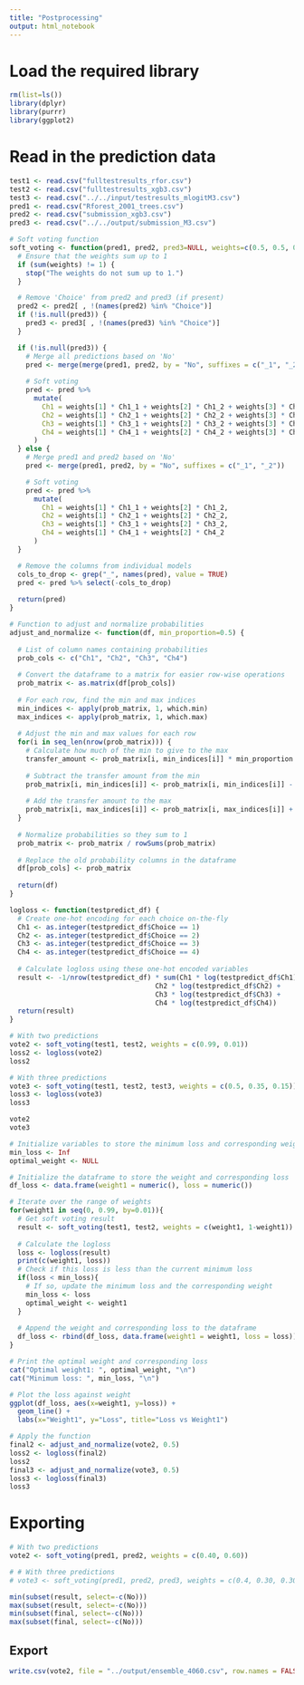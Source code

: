 ```yaml
---
title: "Postprocessing"
output: html_notebook
---
```

# Load the required library
```r
rm(list=ls())
library(dplyr)
library(purrr)
library(ggplot2)
```

# Read in the prediction data
```r
test1 <- read.csv("fulltestresults_rfor.csv")
test2 <- read.csv("fulltestresults_xgb3.csv")
test3 <- read.csv("../../input/testresults_mlogitM3.csv")
pred1 <- read.csv("Rforest_2001_trees.csv")
pred2 <- read.csv("submission_xgb3.csv")
pred3 <- read.csv("../../output/submission_M3.csv")
```

```r
# Soft voting function
soft_voting <- function(pred1, pred2, pred3=NULL, weights=c(0.5, 0.5, 0)) {
  # Ensure that the weights sum up to 1
  if (sum(weights) != 1) {
    stop("The weights do not sum up to 1.")
  }

  # Remove 'Choice' from pred2 and pred3 (if present)
  pred2 <- pred2[ , !(names(pred2) %in% "Choice")]
  if (!is.null(pred3)) {
    pred3 <- pred3[ , !(names(pred3) %in% "Choice")]
  }

  if (!is.null(pred3)) {
    # Merge all predictions based on 'No'
    pred <- merge(merge(pred1, pred2, by = "No", suffixes = c("_1", "_2")), pred3, by = "No")
    
    # Soft voting
    pred <- pred %>%
      mutate(
        Ch1 = weights[1] * Ch1_1 + weights[2] * Ch1_2 + weights[3] * Ch1,
        Ch2 = weights[1] * Ch2_1 + weights[2] * Ch2_2 + weights[3] * Ch2,
        Ch3 = weights[1] * Ch3_1 + weights[2] * Ch3_2 + weights[3] * Ch3,
        Ch4 = weights[1] * Ch4_1 + weights[2] * Ch4_2 + weights[3] * Ch4
      )
  } else {
    # Merge pred1 and pred2 based on 'No'
    pred <- merge(pred1, pred2, by = "No", suffixes = c("_1", "_2"))

    # Soft voting
    pred <- pred %>%
      mutate(
        Ch1 = weights[1] * Ch1_1 + weights[2] * Ch1_2,
        Ch2 = weights[1] * Ch2_1 + weights[2] * Ch2_2,
        Ch3 = weights[1] * Ch3_1 + weights[2] * Ch3_2,
        Ch4 = weights[1] * Ch4_1 + weights[2] * Ch4_2
      )
  }

  # Remove the columns from individual models
  cols_to_drop <- grep("_", names(pred), value = TRUE)
  pred <- pred %>% select(-cols_to_drop)
  
  return(pred)
}

# Function to adjust and normalize probabilities
adjust_and_normalize <- function(df, min_proportion=0.5) {
  
  # List of column names containing probabilities
  prob_cols <- c("Ch1", "Ch2", "Ch3", "Ch4")
  
  # Convert the dataframe to a matrix for easier row-wise operations
  prob_matrix <- as.matrix(df[prob_cols])
  
  # For each row, find the min and max indices
  min_indices <- apply(prob_matrix, 1, which.min)
  max_indices <- apply(prob_matrix, 1, which.max)
  
  # Adjust the min and max values for each row
  for(i in seq_len(nrow(prob_matrix))) {
    # Calculate how much of the min to give to the max
    transfer_amount <- prob_matrix[i, min_indices[i]] * min_proportion
    
    # Subtract the transfer amount from the min
    prob_matrix[i, min_indices[i]] <- prob_matrix[i, min_indices[i]] - transfer_amount
    
    # Add the transfer amount to the max
    prob_matrix[i, max_indices[i]] <- prob_matrix[i, max_indices[i]] + transfer_amount
  }
  
  # Normalize probabilities so they sum to 1
  prob_matrix <- prob_matrix / rowSums(prob_matrix)
  
  # Replace the old probability columns in the dataframe
  df[prob_cols] <- prob_matrix
  
  return(df)
}

logloss <- function(testpredict_df) {
  # Create one-hot encoding for each choice on-the-fly
  Ch1 <- as.integer(testpredict_df$Choice == 1)
  Ch2 <- as.integer(testpredict_df$Choice == 2)
  Ch3 <- as.integer(testpredict_df$Choice == 3)
  Ch4 <- as.integer(testpredict_df$Choice == 4)
  
  # Calculate logloss using these one-hot encoded variables
  result <- -1/nrow(testpredict_df) * sum(Ch1 * log(testpredict_df$Ch1) +
                                    Ch2 * log(testpredict_df$Ch2) +
                                    Ch3 * log(testpredict_df$Ch3) +
                                    Ch4 * log(testpredict_df$Ch4))
  return(result)
}
```

```r
# With two predictions
vote2 <- soft_voting(test1, test2, weights = c(0.99, 0.01))
loss2 <- logloss(vote2)
loss2

# With three predictions
vote3 <- soft_voting(test1, test2, test3, weights = c(0.5, 0.35, 0.15))
loss3 <- logloss(vote3)
loss3
```

```r
vote2
vote3
```


```r
# Initialize variables to store the minimum loss and corresponding weight
min_loss <- Inf
optimal_weight <- NULL

# Initialize the dataframe to store the weight and corresponding loss
df_loss <- data.frame(weight1 = numeric(), loss = numeric())

# Iterate over the range of weights
for(weight1 in seq(0, 0.99, by=0.01)){
  # Get soft voting result
  result <- soft_voting(test1, test2, weights = c(weight1, 1-weight1))
  
  # Calculate the logloss
  loss <- logloss(result)
  print(c(weight1, loss))
  # Check if this loss is less than the current minimum loss
  if(loss < min_loss){
    # If so, update the minimum loss and the corresponding weight
    min_loss <- loss
    optimal_weight <- weight1
  }
  
  # Append the weight and corresponding loss to the dataframe
  df_loss <- rbind(df_loss, data.frame(weight1 = weight1, loss = loss))
}

# Print the optimal weight and corresponding loss
cat("Optimal weight1: ", optimal_weight, "\n")
cat("Minimum loss: ", min_loss, "\n")

# Plot the loss against weight
ggplot(df_loss, aes(x=weight1, y=loss)) +
  geom_line() +
  labs(x="Weight1", y="Loss", title="Loss vs Weight1")
```


```r
# Apply the function
final2 <- adjust_and_normalize(vote2, 0.5)
loss2 <- logloss(final2)
loss2
final3 <- adjust_and_normalize(vote3, 0.5)
loss3 <- logloss(final3)
loss3
```

# Exporting
```r
# With two predictions
vote2 <- soft_voting(pred1, pred2, weights = c(0.40, 0.60))

# # With three predictions
# vote3 <- soft_voting(pred1, pred2, pred3, weights = c(0.4, 0.30, 0.30))
```

```r
min(subset(result, select=-c(No)))
max(subset(result, select=-c(No)))
min(subset(final, select=-c(No)))
max(subset(final, select=-c(No)))
```

## Export
```r
write.csv(vote2, file = "../output/ensemble_4060.csv", row.names = FALSE)
```

